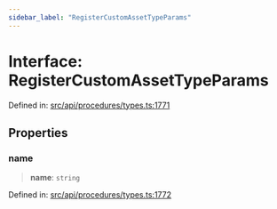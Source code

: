 ```yaml
---
sidebar_label: "RegisterCustomAssetTypeParams"
---
```


# Interface: RegisterCustomAssetTypeParams

Defined in: [src/api/procedures/types.ts:1771](https://github.com/PolymeshAssociation/polymesh-sdk/blob/bee6a2fe7a8ce5db42a6982e793782182cde2153/src/api/procedures/types.ts#L1771)

## Properties

### name

> **name**: `string`

Defined in: [src/api/procedures/types.ts:1772](https://github.com/PolymeshAssociation/polymesh-sdk/blob/bee6a2fe7a8ce5db42a6982e793782182cde2153/src/api/procedures/types.ts#L1772)
